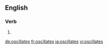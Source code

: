 ==English==

===Verb===
{{head|en|verb form}}

# {{en-third-person singular of|oscillate}}

[[de:oscillates]]
[[fr:oscillates]]
[[ja:oscillates]]
[[vi:oscillates]]